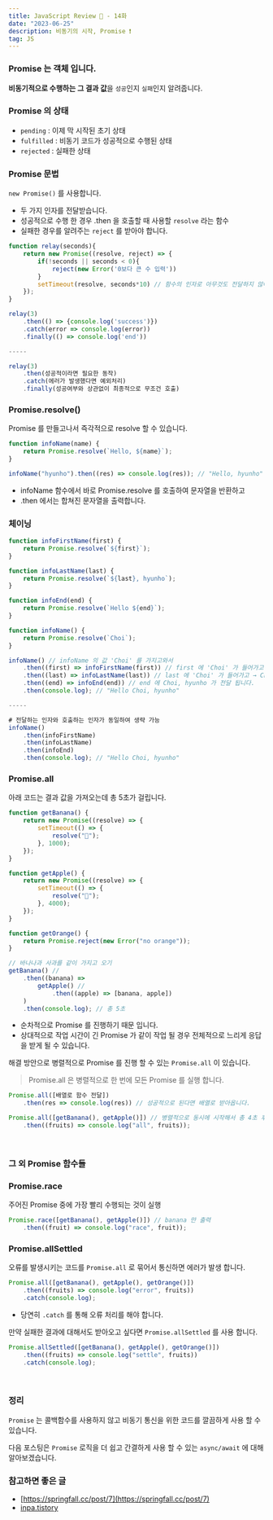 ```yaml
---
title: JavaScript Review 👀 - 14화
date: "2023-06-25"
description: 비동기의 시작, Promise ❗️
tag: JS
---
```


### Promise 는 객체 입니다.

**비동기적으로 수행하는 그 결과 값**을 `성공`인지 `실패`인지 알려줍니다.

### Promise 의 상태

-   `pending` : 이제 막 시작된 초기 상태
-   `fulfilled` : 비동기 코드가 성공적으로 수행된 상태
-   `rejected` : 실패한 상태

### Promise 문법

`new Promise()` 를 사용합니다.

-   두 가지 인자를 전달받습니다.
-   성공적으로 수행 한 경우 .then 을 호출할 때 사용할 `resolve` 라는 함수
-   실패한 경우를 알려주는 `reject` 를 받아야 합니다.

```js
function relay(seconds){
    return new Promise((resolve, reject) => {
        if(!seconds || seconds < 0){
            reject(new Error('0보다 큰 수 입력'))
        }
        setTimeout(resolve, seconds*10) // 함수의 인자로 아무것도 전달하지 않아서 축약형 사용
    });
}

relay(3)
    .then(() => {console.log('success')})
    .catch(error => console.log(error))
    .finally(() => console.log('end'))

-----

relay(3)
    .then(성공적이라면 필요한 동작)
    .catch(에러가 발생했다면 예외처리)
    .finally(성공여부와 상관없이 최종적으로 무조건 호출)
```

### Promise.resolve()

Promise 를 만들고나서 즉각적으로 resolve 할 수 있습니다.

```js
function infoName(name) {
    return Promise.resolve(`Hello, ${name}`);
}

infoName("hyunho").then((res) => console.log(res)); // "Hello, hyunho"
```

-   infoName 함수에서 바로 Promise.resolve 를 호출하여 문자열을 반환하고
-   .then 에서는 합쳐진 문자열을 출력합니다.

### 체이닝

```js
function infoFirstName(first) {
    return Promise.resolve(`${first}`);
}

function infoLastName(last) {
    return Promise.resolve(`${last}, hyunho`);
}

function infoEnd(end) {
    return Promise.resolve(`Hello ${end}`);
}

function infoName() {
    return Promise.resolve(`Choi`);
}

infoName() // infoName 의 값 'Choi' 를 가지고와서
    .then((first) => infoFirstName(first)) // first 에 'Choi' 가 들어가고
    .then((last) => infoLastName(last)) // last 에 'Choi' 가 들어가고 → Choi, hyunho
    .then((end) => infoEnd(end)) // end 에 Choi, hyunho 가 전달 됩니다.
    .then(console.log); // "Hello Choi, hyunho"

-----

# 전달하는 인자와 호출하는 인자가 동일하여 생략 가능
infoName()
    .then(infoFirstName)
    .then(infoLastName)
    .then(infoEnd)
    .then(console.log); // "Hello Choi, hyunho"
```

### Promise.all

아래 코드는 결과 값을 가져오는데 총 5초가 걸립니다.

```js
function getBanana() {
    return new Promise((resolve) => {
        setTimeout(() => {
            resolve("🍌");
        }, 1000);
    });
}

function getApple() {
    return new Promise((resolve) => {
        setTimeout(() => {
            resolve("🍎");
        }, 4000);
    });
}

function getOrange() {
    return Promise.reject(new Error("no orange"));
}

// 바나나과 사과를 같이 가지고 오기
getBanana() //
    .then((banana) =>
        getApple() //
            .then((apple) => [banana, apple])
    )
    .then(console.log); // 총 5초
```

-   순차적으로 Promise 를 진행하기 때문 입니다.
-   상대적으로 작업 시간이 긴 Promise 가 같이 작업 될 경우 전체적으로 느리게 응답을 받게 될 수 있습니다.

해결 방안으로 병렬적으로 Promise 를 진행 할 수 있는 `Promise.all` 이 있습니다.

> Promise.all 은 병렬적으로 한 번에 모든 Promise 를 실행 합니다.

```js
Promise.all([배열로 함수 전달])
    .then(res => console.log(res)) // 성공적으로 된다면 배열로 받아옵니다.
```

```js
Promise.all([getBanana(), getApple()]) // 병렬적으로 동시에 시작해서 총 4초 후 실행 됩니다.
    .then((fruits) => console.log("all", fruits));
```

<br />

### 그 외 Promise 함수들

### Promise.race

주어진 Promise 중에 가장 빨리 수행되는 것이 실행

```js
Promise.race([getBanana(), getApple()]) // banana 만 출력
    .then((fruit) => console.log("race", fruit));
```

### Promise.allSettled

오류를 발생시키는 코드를 `Promise.all` 로 묶어서 통신하면 에러가 발생 합니다.

```js
Promise.all([getBanana(), getApple(), getOrange()])
    .then((fruits) => console.log("error", fruits))
    .catch(console.log);
```

-   당연히 `.catch` 를 통해 오류 처리를 해야 합니다.

만약 실패한 결과에 대해서도 받아오고 싶다면 `Promise.allSettled` 를 사용 합니다.

```js
Promise.allSettled([getBanana(), getApple(), getOrange()])
    .then((fruits) => console.log("settle", fruits))
    .catch(console.log);
```

<br />

### 정리

`Promise` 는 콜백함수를 사용하지 않고 비동기 통신을 위한 코드를 깔끔하게 사용 할 수 있습니다.

다음 포스팅은 `Promise` 로직을 더 쉽고 간결하게 사용 할 수 있는 `async/await` 에 대해 알아보겠습니다.

### 참고하면 좋은 글

-   [https://springfall.cc/post/7](https://springfall.cc/post/7)
-   [inpa.tistory](https://inpa.tistory.com/entry/JS-%F0%9F%93%9A-%EB%B9%84%EB%8F%99%EA%B8%B0%EC%B2%98%EB%A6%AC-async-await)
